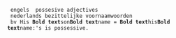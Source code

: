  
  engels  possesive adjectives 
  nederlands bezittelijke voornaamwoorden
  bv His '''Bold text'''son'''Bold text'''name = '''Bold text'''his'''Bold text'''name:'s is possessive.